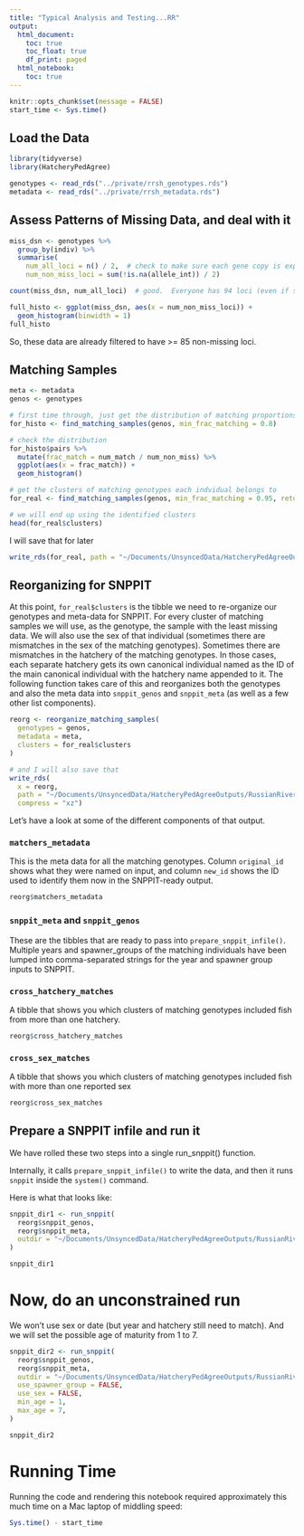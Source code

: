 ```yaml
---
title: "Typical Analysis and Testing...RR"
output: 
  html_document:
    toc: true
    toc_float: true
    df_print: paged
  html_notebook:
    toc: true
---
```


```r
knitr::opts_chunk$set(message = FALSE)
start_time <- Sys.time()
```


## Load the Data

```r
library(tidyverse)
library(HatcheryPedAgree)

genotypes <- read_rds("../private/rrsh_genotypes.rds")
metadata <- read_rds("../private/rrsh_metadata.rds")

```

## Assess Patterns of Missing Data, and deal with it

```r
miss_dsn <- genotypes %>%
  group_by(indiv) %>%
  summarise(
    num_all_loci = n() / 2,  # check to make sure each gene copy is explicitly listed as NA
    num_non_miss_loci = sum(!is.na(allele_int)) / 2)

count(miss_dsn, num_all_loci)  # good.  Everyone has 94 loci (even if some are missing)

full_histo <- ggplot(miss_dsn, aes(x = num_non_miss_loci)) +
  geom_histogram(binwidth = 1)
full_histo
```
So, these data are already filtered to have >= 85 non-missing loci.

## Matching Samples

```r
meta <- metadata
genos <- genotypes

# first time through, just get the distribution of matching proportions
for_histo <- find_matching_samples(genos, min_frac_matching = 0.8)

# check the distribution
for_histo$pairs %>%
  mutate(frac_match = num_match / num_non_miss) %>%
  ggplot(aes(x = frac_match)) +
  geom_histogram()

# get the clusters of matching genotypes each indvidual belongs to
for_real <- find_matching_samples(genos, min_frac_matching = 0.95, return_clusters = TRUE)

# we will end up using the identified clusters
head(for_real$clusters)
```

I will save that for later
```r
write_rds(for_real, path = "~/Documents/UnsyncedData/HatcheryPedAgreeOutputs/RussianRiver-July-6-2020/for_read.rds")
```


## Reorganizing for SNPPIT

At this point, `for_real$clusters` is the tibble we need to re-organize our genotypes and meta-data
for SNPPIT.  For every cluster of matching samples we will use, as the genotype, the
sample with the least missing data.  We will also use the sex of that individual (sometimes
there are mismatches in the sex of the matching genotypes).  Sometimes there are mismatches in
the hatchery of the matching genotypes.  In those cases, each separate hatchery gets its own
canonical individual named as the ID of the main canonical individual with the hatchery
name appended to it.  The following function takes care of this and reorganizes both the
genotypes and also the meta data into `snppit_genos` and `snppit_meta`
(as well as a few other list components).
```r
reorg <- reorganize_matching_samples(
  genotypes = genos, 
  metadata = meta, 
  clusters = for_real$clusters
)

# and I will also save that
write_rds(
  x = reorg,
  path = "~/Documents/UnsyncedData/HatcheryPedAgreeOutputs/RussianRiver-July-6-2020/reorg.rds",
  compress = "xz")
```

Let's have a look at some of the different components of that output.

### `matchers_metadata`

This is the meta data for all the matching genotypes.  Column `original_id` shows what they
were named on input, and column `new_id` shows the ID used to identify them now in the
SNPPIT-ready output.
```r
reorg$matchers_metadata
```

### `snppit_meta` and `snppit_genos`

These are the tibbles that are ready to pass into `prepare_snppit_infile()`.  Multiple
years and spawner_groups of the matching individuals have been lumped into
comma-separated strings for the year and spawner group inputs to SNPPIT.

### `cross_hatchery_matches` 

A tibble that shows you which clusters of matching genotypes included fish from more
than one hatchery.
```r
reorg$cross_hatchery_matches
```

### `cross_sex_matches` 

A tibble that shows you which clusters of matching genotypes included fish with more than
one reported sex
```r
reorg$cross_sex_matches
```


## Prepare a SNPPIT infile and run it

We have rolled these two steps into a single run_snppit() function.

Internally, it calls `prepare_snppit_infile()` to write the data,
and then it runs `snppit` inside the `system()` command.

Here is what that looks like:
```r
snppit_dir1 <- run_snppit(
  reorg$snppit_genos, 
  reorg$snppit_meta, 
  outdir = "~/Documents/UnsyncedData/HatcheryPedAgreeOutputs/RussianRiver-July-6-2020/snppit-run-dir"
)

snppit_dir1
```


# Now, do an unconstrained run

We won't use sex or date (but year and hatchery still need to match).  And we
will set the possible age of maturity from 1 to 7.
```r
snppit_dir2 <- run_snppit(
  reorg$snppit_genos, 
  reorg$snppit_meta, 
  outdir = "~/Documents/UnsyncedData/HatcheryPedAgreeOutputs/RussianRiver-July-6-2020/snppit-run-noSAD",
  use_spawner_group = FALSE,
  use_sex = FALSE,
  min_age = 1,
  max_age = 7,
)

snppit_dir2
```

# Running Time

Running the code and rendering this notebook required approximately this much time
on a Mac laptop of middling speed:
```r
Sys.time() - start_time
```



